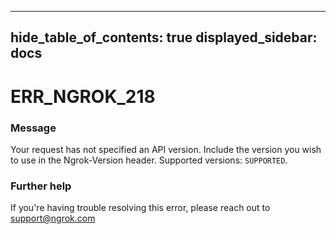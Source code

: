 

---
hide_table_of_contents: true
displayed_sidebar: docs
---


# ERR_NGROK_218

### Message
Your request has not specified an API version. Include the version you wish to use in the Ngrok-Version header. Supported versions: `SUPPORTED`.

<ErrorDetails />



### Further help
If you're having trouble resolving this error, please reach out to [support@ngrok.com](mailto:support@ngrok.com?subject=Help%20with%20ERR_NGROK_218)


